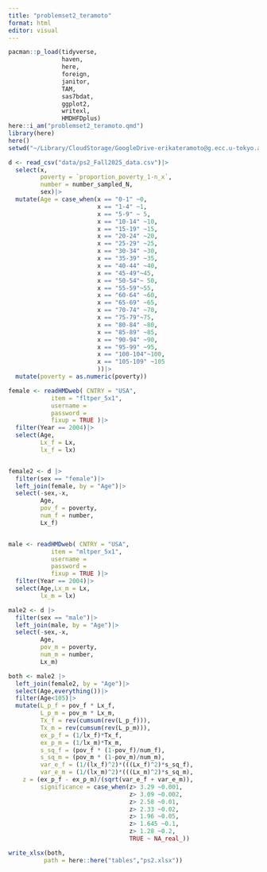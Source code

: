 ```yaml
---
title: "problemset2_teramoto"
format: html
editor: visual
---
```


```r
pacman::p_load(tidyverse,
               haven,
               here,
               foreign,
               janitor,
               TAM,
               sas7bdat,
               ggplot2,
               writexl,
               HMDHFDplus)
here::i_am("problemset2_teramoto.qmd")
library(here)
here()
setwd("~/Library/CloudStorage/GoogleDrive-erikateramoto@g.ecc.u-tokyo.ac.jp/My Drive/Wisc/Wisc 2025-2026/SOC 756/problem sets/demtech-2")

d <- read_csv("data/ps2_Fall2025_data.csv")|>
  select(x,
         poverty = `proportion_poverty_1-n_x`,
         number = number_sampled_N,
         sex)|>
  mutate(Age = case_when(x == "0-1" ~0,
                         x == "1-4" ~1,
                         x == "5-9" ~ 5,
                         x == "10-14" ~10,
                         x == "15-19" ~15,
                         x == "20-24" ~20,
                         x == "25-29" ~25,
                         x == "30-34" ~30,
                         x == "35-39" ~35,
                         x == "40-44" ~40,
                         x == "45-49"~45,
                         x == "50-54"~ 50,
                         x == "55-59"~55,
                         x == "60-64" ~60,
                         x == "65-69" ~65,
                         x == "70-74" ~70,
                         x == "75-79"~75,
                         x == "80-84" ~80,
                         x == "85-89" ~85,
                         x == "90-94" ~90,
                         x == "95-99" ~95,
                         x == "100-104"~100,
                         x == "105-109" ~105
                         ))|>
  mutate(poverty = as.numeric(poverty))
```

```r
female <- readHMDweb( CNTRY = "USA", 
            item = "fltper_5x1", 
            username = 
            password = 
            fixup = TRUE )|>
  filter(Year == 2004)|>
  select(Age,
         Lx_f = Lx,
         lx_f = lx)


female2 <- d |>
  filter(sex == "female")|>
  left_join(female, by = "Age")|>
  select(-sex,-x,
         Age,
         pov_f = poverty, 
         num_f = number,
         Lx_f)


male <- readHMDweb( CNTRY = "USA", 
            item = "mltper_5x1", 
            username = 
            password = 
            fixup = TRUE )|>
  filter(Year == 2004)|>
  select(Age,Lx_m = Lx,
         lx_m = lx)

male2 <- d |>
  filter(sex == "male")|>
  left_join(male, by = "Age")|>
  select(-sex,-x,
         Age,
         pov_m = poverty, 
         num_m = number,
         Lx_m)

both <- male2 |>
  left_join(female2, by = "Age")|>
  select(Age,everything())|>
  filter(Age<105)|>
  mutate(L_p_f = pov_f * Lx_f,
         L_p_m = pov_m * Lx_m,
         Tx_f = rev(cumsum(rev(L_p_f))),
         Tx_m = rev(cumsum(rev(L_p_m))),
         ex_p_f = (1/lx_f)*Tx_f,
         ex_p_m = (1/lx_m)*Tx_m,
         s_sq_f = (pov_f * (1-pov_f)/num_f),
         s_sq_m = (pov_m * (1-pov_m)/num_m),
         var_e_f = (1/(lx_f)^2)*(((Lx_f)^2)*s_sq_f),
         var_e_m = (1/(lx_m)^2)*(((Lx_m)^2)*s_sq_m),
    z = (ex_p_f - ex_p_m)/(sqrt(var_e_f + var_e_m)),
         significance = case_when(z> 3.29 ~0.001,
                                  z> 3.09 ~0.002,
                                  z> 2.58 ~0.01,
                                  z> 2.33 ~0.02,
                                  z> 1.96 ~0.05,
                                  z> 1.645 ~0.1,
                                  z> 1.28 ~0.2,
                                  TRUE ~ NA_real_))

write_xlsx(both,
          path = here::here("tables","ps2.xlsx"))  
```
